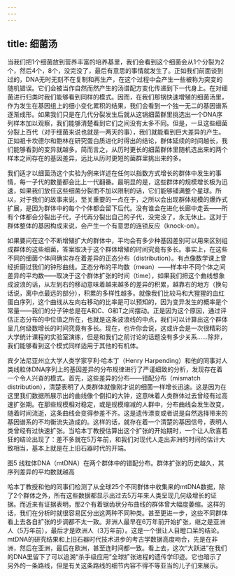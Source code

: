 ```yaml
---
---
---
```

title: 细菌汤
---




当我们把1个细菌放到营养丰富的培养基里，我们会看到这个细菌会从1个分裂为2个，然后4个，8个，没完没了，最后有意思的事情就发生了。正如我们前面谈到过的，DNA无时无刻不在复制和再生产，在这个过程中会产生一些被称为突变的随机错误。它们会被当作自然而然产生的汤谱配方变化传递到下一代身上。在对细菌进行归类时我们能够看到同样的模式。因而，在我们那锅快速增殖的细菌汤里，作为发生在基因组上的细小变化累积的结果，我们会看到一个独一无二的基因谱系逐渐成形。如果我们只是在几代分裂发生后就从这锅细菌群里挑选出一个DNA序列样本加以观察，我们能够清楚看到它们之间没有太多不同。但是，一旦这些细菌分裂上百代（对于细菌来说也就是一两天的事），我们就能看到巨大差异的产生。正如祖卡坎德尔和鲍林在研究蛋白质进化时得出的结论，群体延续的时间越长，我们能够看到的变异就越多。简而言之，从历时更长的细菌群体里随机选出来的两个样本之间存在的基因差异，远比从历时更短的菌群里挑出来的多。

我们适才以细菌汤这个实验为例来详述在任何以指数方式增长的群体中发生的事情，每一子代的数量都会比上一代翻番。最明显的是，这些群体的规模增长极为迅速，如果我们放任这些细菌分裂而不加以限制的话，它们能够铺满整个星球。所以，对于我们的故事来说，至关重要的一点在于，之所以会出现群体规模的爆炸式扩展，是因为群体中的每个个体都会留下后代。没有谁会在进化长廊中走丢——所有个体都会分裂出子代，子代再分裂出自己的子代，没完没了，永无休止。这对于群体整体的基因构成来说，会产生一个有意思的连锁反应（knock-on）。

如果要问在这个不断增殖扩大的群体中，平均会有多少种基因差别可以用来区别组成群体的这些细菌，答案取决于这个群体增殖的时间究竟有多长。事实上，在这些不同的细菌个体间确实存在着差异的正态分布（distribution）。有点像数学课上曾经折磨过我们的钟形曲线。正态分布的平均数（mean）——样本中不同个体之间差异的平均数——取决于这个群体扩张的时间（time），如果我们把这个曲线想象成波浪的话，从左到右的移动意味着越来越多的差异的积累，越靠右的地方（换句话说，离中点最远的部分），积累的多样性越多。就像我们比较马和大猩猩的血红蛋白序列，这个曲线从左向右移动的比率是可以预知的，因为变异发生的概率是个常量——我们的分子钟总是在A和C、G和T之间摆动。正是因为这个原因，通过评估正态分布的中位值之所在，也就是这条波浪线的中点，我们可以计算出这个群体呈几何级数增长的时间究竟有多长。现在，也许你会说，这或许会是一次很精彩的大学统计课程的实验室演练，但是和我们之前讨论的话题没有多少关系……除非，我们能够看到这个模式同样适用于其他的有机体。

宾夕法尼亚州立大学人类学家亨利·哈本丁（Henry Harpending）和他的同事对人类线粒体DNA序列上的基因差异的分布规律进行了严谨细致的分析，发现存在着一个令人兴奋的模式。首先，这些差异的分布——错配分布（mismatch distribution），清楚表明了人类群体就像刚才说的细菌一样增长迅速。这是因为在这里我们数据所展示出的曲线像个倒扣的大钟，这意味着人类群体过去曾经有过高速扩张期。在那些规模相对稳定，或是规模缩减的人群中，分布曲线会发生改变，随着时间流逝，这条曲线会变得参差不齐。这是遗传漂变或者说是自然选择带来的基因谱系的不均衡流失造成的。这样的话，就存在着一个清楚的基因信号，表明人类曾经有过快速扩张。当哈本丁教授估算出这个扩张的开始期时，一个让人欣喜若狂的结论出现了：差不多就在5万年前，和我们对现代人走出非洲的时间的估计大致相当，基本上就是在上旧石器时代的开端。

图5 线粒体DNA（mtDNA）在两个群体中的错配分布。群体扩张的历史越久，其序列差异的平均数就越高



哈本丁教授和他的同事们检测了从全球25个不同群体中收集来的mtDNA数据，除了2个群体之外，所有这些数据都显示出过去5万年来人类呈现几何级增长的证据。而近来有证据表明，那2个有着锯齿状分布曲线的群体曾大幅度萎缩。这样的话，我们在分析时就很容易区分出这两种不同种类。甚至更进一步，这些不同群体看上去各自扩张的步调都不太一致。非洲人最早在6万年前开始扩张，继之是亚洲人（5万年前），最后才是欧洲人（3万年前）。这是一个很让人目瞪口呆的结论。mtDNA的研究结果和上旧石器时代技术进步的考古学数据高度吻合，先是在非洲，然后在亚洲，最后在欧洲，甚至连时间都一致。看上去，这次“大跃进”在我们的DNA里留下了可以追溯“杀手级应用”全球扩张进程的遗传学印迹。它也暗示了另外的一条路线，但是有关这条路线的细节内容不得不等亚当的儿子们来展示。